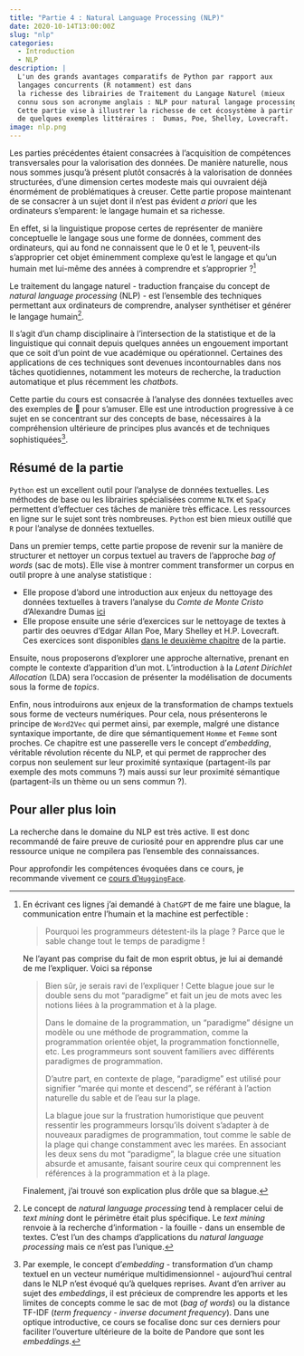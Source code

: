 ```yaml
---
title: "Partie 4 : Natural Language Processing (NLP)"
date: 2020-10-14T13:00:00Z
slug: "nlp"
categories:
  - Introduction
  - NLP
description: |
  L'un des grands avantages comparatifs de Python par rapport aux
  langages concurrents (R notamment) est dans
  la richesse des librairies de Traitement du Langage Naturel (mieux
  connu sous son acronyme anglais : NLP pour natural langage processing).
  Cette partie vise à illustrer la richesse de cet écosystème à partir
  de quelques exemples littéraires :  Dumas, Poe, Shelley, Lovecraft.
image: nlp.png
---
```


Les parties précédentes étaient consacrées à l'acquisition de compétences
transversales pour la valorisation des données. De manière naturelle, 
nous nous sommes jusqu'à présent plutôt consacrés
à la valorisation de données structurées, d'une
dimension certes modeste mais qui ouvraient déjà énormément de
problématiques à creuser. Cette partie propose maintenant de se
consacrer à un sujet dont il n'est pas évident _a priori_ que
les ordinateurs s'emparent: le langage humain et sa richesse. 

En effet, si la linguistique propose certes de représenter
de manière conceptuelle le langage sous une forme de données, comment
des ordinateurs, qui au fond ne connaissent que le 0 et le 1, peuvent-ils
s'approprier cet objet éminemment complexe qu'est le langage et qu'un 
humain met lui-même des années à comprendre et s'approprier ?[^blague]

[^blague]: En écrivant ces lignes j'ai demandé à `ChatGPT` de me faire une blague, la communication entre l'humain et la machine est perfectible :

    > Pourquoi les programmeurs détestent-ils la plage ?
    > Parce que le sable change tout le temps de paradigme !

    Ne l'ayant pas comprise du fait de mon esprit obtus, je lui
    ai demandé de me l'expliquer. Voici sa réponse

    > Bien sûr, je serais ravi de l'expliquer ! Cette blague joue sur le double sens du mot "paradigme" et fait un jeu de mots avec les notions liées à la programmation et à la plage.
    >
    > Dans le domaine de la programmation, un "paradigme" désigne un modèle ou une méthode de programmation, comme la programmation orientée objet, la programmation fonctionnelle, etc. Les programmeurs sont souvent familiers avec différents paradigmes de programmation.
    >
    > D'autre part, en contexte de plage, "paradigme" est utilisé pour signifier "marée qui monte et descend", se référant à l'action naturelle du sable et de l'eau sur la plage.
    >
    > La blague joue sur la frustration humoristique que peuvent ressentir les programmeurs lorsqu'ils doivent s'adapter à de nouveaux paradigmes de programmation, tout comme le sable de la plage qui change constamment avec les marées. En associant les deux sens du mot "paradigme", la blague crée une situation absurde et amusante, faisant sourire ceux qui comprennent les références à la programmation et à la plage.
   
    Finalement, j'ai trouvé son explication plus drôle que sa blague.  
  

Le traitement du langage naturel - traduction française du concept de
_natural language processing_ (NLP) - est l'ensemble des techniques
permettant aux ordinateurs de comprendre, analyser synthétiser et
générer le langage humain[^1]. 

[^1]: Le concept de _natural language processing_ tend à remplacer celui
de _text mining_ dont le périmètre était plus spécifique. Le _text mining_
renvoie à la recherche d'information - la fouille - dans un ensemble de 
textes. C'est l'un des champs d'applications
du _natural language processing_ mais ce n'est pas l'unique. 

Il s'agit d'un champ disciplinaire à l'intersection de la statistique
et de la linguistique qui connait depuis quelques années un engouement
important que ce soit d'un point de vue académique ou opérationnel. 
Certaines des applications de ces techniques sont devenues incontournables
dans nos tâches quotidiennes, notamment les moteurs de recherche, la traduction
automatique et plus récemment les _chatbots_. 

Cette partie du cours est consacrée à l'analyse des données textuelles avec
des exemples de 📖 pour s'amuser. Elle est une introduction progressive
à ce sujet en se concentrant sur des concepts de base, nécessaires à
la compréhension ultérieure de principes plus avancés et de techniques
sophistiquées[^2]. 

[^2]: Par exemple, le concept d'_embedding_ - transformation d'un champ
textuel en un vecteur numérique multidimensionnel - aujourd'hui central
dans le NLP n'est évoqué qu'à quelques reprises. Avant d'en arriver
au sujet des _embeddings_, il est précieux de comprendre les apports et les
limites de concepts comme
le sac de mot (_bag of words_) ou la distance
TF-IDF (_term frequency - inverse document frequency_). Dans une
optique introductive, ce cours se focalise donc sur ces derniers pour faciliter
l'ouverture ultérieure de la boite de Pandore que sont les _embeddings_. 

## Résumé de la partie {.unnumbered}

`Python` est un excellent outil pour l'analyse de données textuelles. 
Les méthodes de base ou les librairies spécialisées
comme `NLTK` et `SpaCy` permettent d'effectuer ces tâches de manière
très efficace. Les ressources en ligne sur le sujet sont très 
nombreuses. `Python` est bien mieux outillé que `R` pour l'analyse de
données textuelles. 

Dans un premier temps, cette partie propose
de revenir sur la manière de structurer et nettoyer un corpus 
textuel au travers de l'approche *bag of words* (sac de mots). 
Elle vise à montrer comment transformer un corpus en outil propre à une 
analyse statistique :

* Elle propose d'abord une introduction aux enjeux du nettoyage des données
textuelles à travers l'analyse du *Comte de Monte Cristo* d'Alexandre Dumas
[ici](/01_intro)
* Elle propose ensuite une série d'exercices sur le nettoyage de textes à partir des
oeuvres d'Edgar Allan Poe, Mary Shelley et H.P. Lovecraft. Ces exercices sont 
disponibles [dans le deuxième chapitre](/02_exoclean) de la partie.

Ensuite, nous proposerons d'explorer une approche alternative, prenant en compte
le contexte d'apparition d'un mot. L'introduction à la
_Latent Dirichlet Allocation_ (LDA) sera l'occasion de présenter la modélisation
de documents sous la forme de *topics*.

Enfin, nous introduirons aux enjeux de la transformation de champs textuels
sous forme de vecteurs numériques. Pour cela, nous présenterons le principe
de `Word2Vec` qui permet ainsi, par exemple,
malgré une distance syntaxique importante,
de dire que sémantiquement `Homme` et `Femme` sont proches.
Ce chapitre est une passerelle vers le concept d'_embedding_, véritable
révolution récente du NLP, et qui permet de rapprocher des corpus
non seulement sur leur proximité syntaxique (partagent-ils par exemple des mots
communs ?) mais aussi sur leur proximité sémantique (partagent-ils un thème ou un sens commun ?).


## Pour aller plus loin {-}

La recherche dans le domaine du NLP est très active. Il est donc recommandé
de faire preuve de curiosité pour en apprendre plus car une ressource
unique ne compilera pas l'ensemble des connaissances. 

Pour approfondir les compétences évoquées dans ce cours, je recommande vivement 
ce [cours d'`HuggingFace`](https://huggingface.co/course/chapter1/2?fw=pt). 